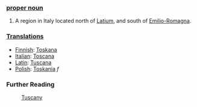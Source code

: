 ===[[proper noun]]===

#A region in Italy located north of [[Latium]], and south of [[Emilio-Romagna]]. 

===[[Translation]]s===

*[[Finnish]]: [[Toskana]]
*[[Italian]]: [[Toscana]]
*[[Latin]]: [[Tuscana]]
*[[Polish]]: [[Toskania]] ''f''

===Further Reading===

:[[en:Tuscany|Tuscany]]